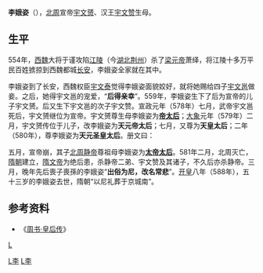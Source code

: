 '''李娥姿'''（{{bd|535年||588年|catIdx=Li,李}}），[[北周|北周]]宣帝[[宇文赟|宇文赟]]、汉王[[宇文赞|宇文赞]]生母。

== 生平 ==

554年，[[西魏|西魏]]大将于谨攻陷[[江陵|江陵]]（今[[湖北|湖北]][[荆州|荆州]]）杀了[[梁元帝|梁元帝]]萧绎，将江陵十多万平民百姓掳掠到西魏都城[[长安|长安]]，李娥姿全家就在其中。

李娥姿到了长安，西魏权臣[[宇文泰|宇文泰]]觉得李娥姿面貌姣好，就将她赐给四子[[宇文邕|宇文邕]]做妾。之后，她得宇文邕的宠爱，“'''后得亲幸'''”。559年，李娥姿生下了后为宣帝的儿子宇文赟。后又生下宇文邕的次子宇文赞。宣政元年（578年）七月，武帝宇文邕死后，宇文赟继位为宣帝。宇文赟尊生母李娥姿为'''[[皇太后|帝太后]]'''；[[大象_(年号)|大象]]元年（579年）二月，宇文赟传位于儿子，改李娥姿为'''天元帝太后'''；七月，又尊为'''天皇太后'''；二年（580年），尊李娥姿为'''天元圣皇太后'''。册文曰：{{Cquote 2|天元皇帝臣赟，奉玺绶册，谨上天皇太后尊号曰天元圣皇太后。伏惟月精效祉，坤灵表贶，瑞肇丹陵，庆流华渚。虽率由令典，夙奉徽号，而因心尽敬，未极尊名。是用思弘称首，上昭圣德，敢竭诚敬，永绥福履。显扬慈训，贻厥孙谋。}}

五月，宣帝崩，其子[[北周静帝|北周静帝]]尊祖母李娥姿为'''[[太皇太后|太帝太后]]'''。581年二月，北周灭亡，[[隋朝|隋朝]]建立，[[隋文帝|隋文帝]]为绝后患，杀静帝二弟、宇文赞及其诸子，不久后亦杀静帝。三月，晚年先后喪子喪孫的李娥姿“'''出俗为尼，改名常悲'''”。[[开皇|开皇]]八年（588年），五十三岁的李娥姿去世，隋朝“以尼礼葬于京城南”。

== 参考资料 ==

*《[[s:周书/卷09|周书·皇后传]]》

{{北周皇后}}

[[category:北周皇后|L]]
[[Category:北周皇太后|L李]]
[[Category:南北朝太皇太后|L李]]